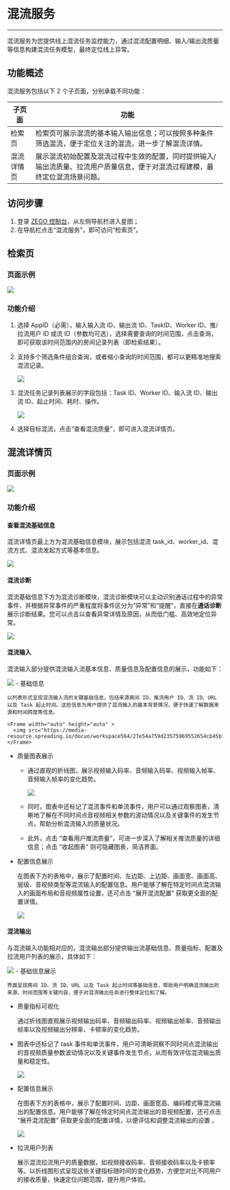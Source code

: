 # 混流服务

---

混流服务为您提供线上混流任务监控能力，通过混流配置明细、输入/输出流质量等信息构建混流任务模型，最终定位线上异常。

## 功能概述

混流服务包括以下 2 个子页面，分别承载不同功能：

| 子页面 | 功能 |
| -- | -- |
| 检索页 | 检索页可展示混流的基本输入输出信息；可以按照多种条件筛选混流，便于定位关注的混流，进一步了解混流详情。 |
| 混流详情页 | 展示混流初始配置及混流过程中生效的配置，同时提供输入/输出流质量、拉流用户质量信息，便于对混流过程建模，最终定位混流场景问题。|

## 访问步骤
1. 登录 [ZEGO 控制台](https://console.zego.im/)，从左侧导航栏进入星图；
2. 在导航栏点击“混流服务”，即可访问“检索页”。

## 检索页

### 页面示例

<Frame width="auto" height="auto" >
  <img src="https://media-resource.spreading.io/docuo/workspace564/27e54a759d23575969552654cb45bf89/a4685c7339.png" />
</Frame>

### 功能介绍
1. 选择 AppID（必需），输入输入流 ID、输出流 ID、TaskID、Worker ID、推/拉流用户 ID 或流 ID（参数均可选），选择需要查询的时间范围，点击查询，即可获取该时间范围内的房间记录列表（即检索结果）。
2. 支持多个筛选条件组合查询，或者缩小查询的时间范围，都可以更精准地搜索混流记录。
    <Frame width="auto" height="auto" >
      <img src="https://media-resource.spreading.io/docuo/workspace564/27e54a759d23575969552654cb45bf89/e77dad86d5.png" />
    </Frame>


3. 混流任务记录列表展示的字段包括：Task ID、Worker ID、输入流 ID、输出流 ID、起止时间、耗时、操作。
    <Frame width="auto" height="auto" >
      <img src="https://media-resource.spreading.io/docuo/workspace564/27e54a759d23575969552654cb45bf89/3e4c327e8a.png" />
    </Frame>
4. 选择目标混流，点击“查看混流质量”，即可进入混流详情页。

## 混流详情页

### 页面示例

<Frame width="auto" height="auto" >
  <img src="https://media-resource.spreading.io/docuo/workspace564/27e54a759d23575969552654cb45bf89/e67a5c062d.png" />
</Frame>


### 功能介绍

#### 查看混流基础信息

混流详情页最上方为混流基础信息模块，展示包括混流 task_id、worker_id、混流方式、混流发起方式等基本信息。

<Frame width="auto" height="auto" >
  <img src="https://media-resource.spreading.io/docuo/workspace564/27e54a759d23575969552654cb45bf89/52fef7f009.png" />
</Frame>

#### 混流诊断

混流基础信息下方为混流诊断模块，混流诊断模块可以主动识别通话过程中的异常事件，并根据异常事件的严重程度将事件区分为“异常”和“提醒”，直接在**通话诊断**展示诊断结果。您可以点击以查看异常详情及原因，从而低门槛、高效地定位异常。

<Frame width="auto" height="auto" >
  <img src="https://media-resource.spreading.io/docuo/workspace564/27e54a759d23575969552654cb45bf89/c20278262e.png"  />
</Frame>

#### 混流输入

混流输入部分提供混流输入流基本信息、质量信息及配置信息的展示，功能如下：
<Frame width="auto" height="auto" >
  <img src="https://media-resource.spreading.io/docuo/workspace564/27e54a759d23575969552654cb45bf89/de4e593117.png"  />
</Frame>
- 基础信息

    以列表形式呈现混流输入流的关键基础信息，包括来源房间 ID、推流用户 ID、流 ID、URL 以及 Task 起止时间。这些信息为用户提供了混流输入的基本背景情况，便于快速了解数据来源和时间跨度等信息。

    <Frame width="auto" height="auto" >
      <img src="https://media-resource.spreading.io/docuo/workspace564/27e54a759d23575969552654cb45bf89/0095a401b9.png"/>
    </Frame>
- 质量图表展示
  - 通过直观的折线图，展示视频输入码率、音频输入码率、视频输入帧率、音频输入帧率的变化趋势。

    <Frame width="auto" height="auto" >
      <img src="https://media-resource.spreading.io/docuo/workspace564/27e54a759d23575969552654cb45bf89/606a2459f1.png"  />
    </Frame>
        
  - 同时，图表中还标记了混流事件和单流事件，用户可以通过观察图表，清晰地了解在不同时间点音视频相关参数的波动情况以及关键事件的发生节点，帮助分析混流输入的质量状况。
  - 此外，点击 “查看用户推流质量”，可进一步深入了解相关推流质量的详细信息；点击 “收起图表” 则可隐藏图表，简洁界面。
- 配置信息展示

    在图表下方的表格中，展示了配置时间、左边距、上边距、画面宽、画面高、层级、音视频类型等混流输入的配置信息。用户能够了解在特定时间点混流输入的画面布局和音视频属性设置，还可点击 “展开混流配置” 获取更全面的配置详情。

    <Frame width="auto" height="auto" >
      <img src="https://media-resource.spreading.io/docuo/workspace564/27e54a759d23575969552654cb45bf89/f0a39a9c96.png" />
    </Frame>

#### 混流输出

与混流输入功能相对应的，混流输出部分提供输出流基础信息、质量指标、配置及拉流用户列表的展示，具体如下：
<Frame width="auto" height="auto" >
  <img src="https://media-resource.spreading.io/docuo/workspace564/27e54a759d23575969552654cb45bf89/1b18110c17.png" />
</Frame>
- 基础信息展示

    界面呈现房间 ID、流 ID、URL 以及 Task 起止时间等基础信息，帮助用户明确混流输出的来源、时间范围等关键内容，便于对混流输出任务进行整体定位和了解。
- 质量指标可视化

    通过折线图直观展示视频输出码率、音频输出码率、视频输出帧率、音频输出帧率以及视频输出分辨率、卡顿率的变化趋势。
- 图表中还标记了 task 事件和单流事件，用户可清晰洞察不同时间点混流输出的音视频质量参数波动情况以及关键事件发生节点，从而有效评估混流输出质量和稳定性。

    <Frame width="auto" height="auto" >
      <img src="https://media-resource.spreading.io/docuo/workspace564/27e54a759d23575969552654cb45bf89/fe36bcec10.png" />
    </Frame>
- 配置信息展示

    在图表下方的表格中，展示了配置时间、边距、画面宽高、编码模式等混流输出的配置信息。用户能够了解在特定时间点混流输出的音视频配置，还可点击 “展开混流配置” 获取更全面的配置详情，以便评估和调整混流输出的设置 。

    <Frame width="auto" height="auto" >
      <img src="https://media-resource.spreading.io/docuo/workspace564/27e54a759d23575969552654cb45bf89/2e70f5828a.png" />
    </Frame>
- 拉流用户列表

    展示混流拉流用户的质量数据，如视频接收码率、音频接收码率以及卡顿率等。以折线图形式呈现这些关键指标随时间的变化趋势，方便您对比不同用户的接收质量，快速定位问题范围，提升用户体验。
